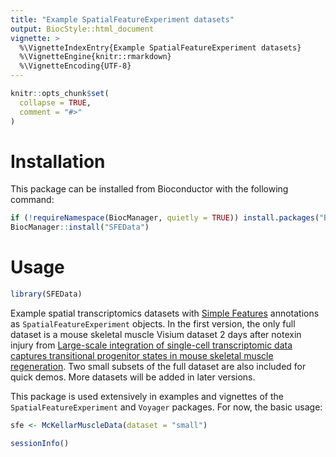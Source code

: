 ```yaml
---
title: "Example SpatialFeatureExperiment datasets"
output: BiocStyle::html_document
vignette: >
  %\VignetteIndexEntry{Example SpatialFeatureExperiment datasets}
  %\VignetteEngine{knitr::rmarkdown}
  %\VignetteEncoding{UTF-8}
---
```


```r
knitr::opts_chunk$set(
  collapse = TRUE,
  comment = "#>"
)
```

# Installation

This package can be installed from Bioconductor with the following command:
```r
if (!requireNamespace(BiocManager, quietly = TRUE)) install.packages("BiocManager")
BiocManager::install("SFEData")
```

# Usage

```r
library(SFEData)
```

Example spatial transcriptomics datasets with [Simple Features](https://r-spatial.github.io/sf/) annotations as `SpatialFeatureExperiment` objects. In the first version, the only full dataset is a mouse skeletal muscle Visium dataset 2 days after notexin injury from [Large-scale integration of single-cell transcriptomic data captures transitional progenitor states in mouse skeletal muscle regeneration](https://doi.org/10.1038/s42003-021-02810-x). Two small subsets of the full dataset are also included for quick demos. More datasets will be added in later versions.

This package is used extensively in examples and vignettes of the `SpatialFeatureExperiment` and `Voyager` packages. For now, the basic usage:

```r
sfe <- McKellarMuscleData(dataset = "small")
```

```r
sessionInfo()
```

